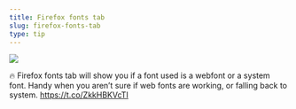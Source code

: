 ```yaml
---
title: Firefox fonts tab
slug: firefox-fonts-tab
type: tip
---
```


![](../images/tweets/2018-10-0314.52.35-1047499659613282304-1.jpg)

🔥 Firefox fonts tab will show you if a font used is a webfont or a system font. Handy when you aren’t sure if web fonts are working, or falling back to system. https://t.co/ZkkHBKVcTI
